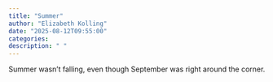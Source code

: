```yaml
---
title: "Summer"
author: "Elizabeth Kolling"
date: "2025-08-12T09:55:00"
categories: 
description: " "
---
```



Summer wasn't falling, even though September was right around the corner.